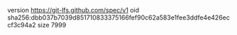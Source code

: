 version https://git-lfs.github.com/spec/v1
oid sha256:dbb037b7039d851710833375166fef90c62a583e1fee3ddfe4e426eccf3c94a2
size 7999
